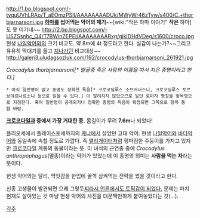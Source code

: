 http://1.bp.blogspot.com/-tyquUVhLRAo/T_aEOmzPSlI/AAAAAAAADUk/MWyWr46zTyw/s400/C.+thorbjarnarsoni.jpg
'''[[하마]]를 씹어먹는 악어의 패기'''~~[wiki:"작은 하마 이야기" '''작은''' 하마]도 못 이기네~~
http://2.bp.blogspot.com/-USZSsnhc_Q4/T7BWinZEPEI/AAAAAAAARxg/gjkIDHdVDeg/s1600/croco.jpg
현생 [[나일악어]]와의 크기 비교도. 약 8m에 4t 정도라고 한다. 실감이 나는가?~~그리고 유유히 막대기를 들고 [[지나가던]] 비교대상~~
http://galeri3.uludagsozluk.com/192/crocodylus-thorbjarnarsoni_261921.jpg

''Crocodylus thorbjarnarsoni[* 발굴중 죽은 사람의 이름을 따서 지은 종명이라고 한다.]''
 * 아직 일반명이 없고 종명도 정확한 독음[* 크로코딜루스 소브저너스니, 크로코딜루스 토르브야르나르소니 등으로 읽을 수 있다.] 이 알려지지 않았으므로 일단 로마자 명칭을 항목명으로 지정한다. 혹여 일반명이 공개되거나 정확한 종명의 독음이 확정되면 그쪽으로 항목 통합 바람.

'''[[크로코다일]]과 중에서 가장 거대한 종.''' 몸길이가 무려 '''7.6m'''나 되었다!

플리오세에서 플레이스토세까지의 [[케냐]]에서 살았던 고대 악어. 현생 [[나일악어]]와 [[바다악어]]와 동일속에 속할 정도로 가깝다. 즉 [[앨리게이터]]처럼 펑퍼짐한 주둥이를 가지고 있지만 [[크로코다일]] 계통의 동물이라는 뜻. 이 녀석의 근연종 중에 ''Crocodylus anthropophagus''(멸종)이라는 악어가 있었는데 이 종명의 의미는 '''사람을 먹는 자'''라는 뜻이다.

현생 악어와는 달리, 먹잇감을 한입에 꿀꺽 삼켜먹는 전략을 썼을 것이라고 한다.

신종 고생물이 발견되면 으레 그렇듯[http://www.edaily.co.kr/news/NewsRead.edy?SCD=JE51&newsid=01656406599527280&DCD=A00505&OutLnkChk=Y 찌라시 언론에서도 토픽감이 되었다.] 문제는 마치 현재도 살아있는 것 마냥 현생 악어의 사진을 대문짝만하게 붙여놓았다는 것(...).

[[각주]]
